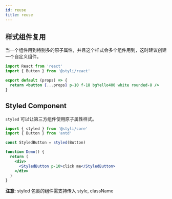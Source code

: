 ```yaml
---
id: reuse
title: reuse
---
```


## 样式组件复用

当一个组件用到特别多的原子属性，并且这个样式会多个组件用到，这时建议创建一个自定义组件。

```jsx
import React from 'react'
import { Button } from '@styli/react'

export default (props) => {
  return <button {...props} p-10 f-18 bgYello400 white rounded-8 />
}
```

## Styled Component

`styled` 可以让第三方组件使用原子属性样式。

```jsx
import { styled } from '@styli/core'
import { Button } from 'antd'

const StyledButton = styled(Button)

function Demo() {
  return (
    <div>
      <StyledButton p-10>click me</StyledButton>
    </div>
  )
}
```

**注意:** styled 包裹的组件需支持传入 style, className
